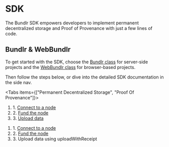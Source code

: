 
# SDK

The Bundlr SDK empowers developers to implement permanent decentralized storage and Proof of Provenance with just a few lines of code.

## Bundlr & WebBundlr

To get started with the SDK, choose the [Bundlr class](/developer-docs/sdk/bundlr-server-side) for server-side projects and the [WebBundlr class](/developer-docs/sdk/bundlr-in-the-browser) for browser-based projects.

Then follow the steps below, or dive into the detailed SDK documentation in the side nav.

<Tabs items={["Permanent Decentralized Storage", "Proof Of Provenance"]}>
	<Tab>
		<ol className="list-decimal">
			<li>1. [Connect to a node](./sdk/connecting-node)</li>
			<li>2. [Fund the node](./sdk/funding-node)</li>
			<li>3. [Upload data](./sdk/uploading-data)</li>
		</ol>
	</Tab>
	<Tab>
		<ol className="list-decimal">
			<li>1. [Connect to a node](/developer-docs/sdk/connecting-node)</li>
			<li>2. [Fund the node](/developer-docs/sdk/funding-node)</li>
			<li>3. Upload data using uploadWithReceipt</li>
		</ol>
	</Tab>
</Tabs>
